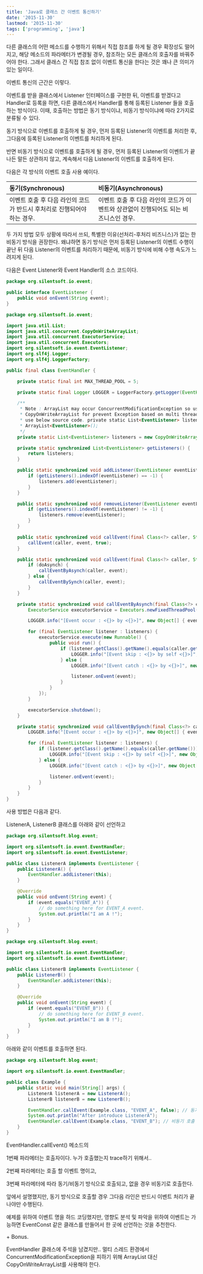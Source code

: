 ```yaml
---
title: 'Java로 클래스 간 이벤트 통신하기'
date: '2015-11-30'
lastmod: '2015-11-30'
tags: ['programming', 'java']
---
```


다른 클래스의 어떤 메소드를 수행하기 위해서 직접 참조를 하게 될 경우 확장성도 떨어지고, 해당 메소드의 파라메터가 변경될 경우, 참조하는 모든 클래스의 호출자를 바꿔주어야 한다. 그래서 클래스 간 직접 참조 없이 이벤트 통신을 한다는 것은 꽤나 큰 의미가 있는 일이다.

이벤트 통신의 근간은 이렇다.

이벤트를 받을 클래스에서 Listener 인터페이스를 구현한 뒤, 이벤트를 받겠다고 Handler로 등록을 하면, 다른 클래스에서 Handler를 통해 등록된 Listener 들을 호출하는 방식이다. 이때, 호출하는 방법은 동기 방식이냐, 비동기 방식이냐에 따라 2가지로 분류될 수 있다.

동기 방식으로 이벤트를 호출하게 될 경우, 먼저 등록된 Listener의 이벤트를 처리한 후, 그다음에 등록된 Listener의 이벤트를 처리하게 된다.

반면 비동기 방식으로 이벤트를 호출하게 될 경우, 먼저 등록된 Listener의 이벤트가 끝나든 말든 상관하지 않고, 계속해서 다음 Listener의 이벤트를 호출하게 된다.

다음은 각 방식의 이벤트 호출 사용 예이다.

| 동기(Synchronous)                                                       | 비동기(Asynchronous)                                                                 |
| :---------------------------------------------------------------------- | :----------------------------------------------------------------------------------- |
| 이벤트 호출 후 다음 라인의 코드가 반드시 후처리로 진행되어야 하는 경우. | 이벤트 호출 후 다음 라인의 코드가 이벤트와 상관없이 진행되어도 되는 비즈니스인 경우. |

두 가지 방법 모두 상황에 따라서 쓰되, 특별한 이유(선처리-후처리 비즈니스)가 없는 한 비동기 방식을 권장한다. 왜냐하면 동기 방식은 먼저 등록된 Listener의 이벤트 수행이 끝난 뒤 다음 Listener의 이벤트를 처리하기 때문에, 비동기 방식에 비해 수행 속도가 느려지게 된다.

다음은 Event Listener와 Event Handler의 소스 코드이다.

```java:EventListener.java
package org.silentsoft.io.event;

public interface EventListener {
	public void onEvent(String event);
}
```

```java:EventHandler.java
package org.silentsoft.io.event;

import java.util.List;
import java.util.concurrent.CopyOnWriteArrayList;
import java.util.concurrent.ExecutorService;
import java.util.concurrent.Executors;
import org.silentsoft.io.event.EventListener;
import org.slf4j.Logger;
import org.slf4j.LoggerFactory;

public final class EventHandler {

	private static final int MAX_THREAD_POOL = 5;

	private static final Logger LOGGER = LoggerFactory.getLogger(EventHandler.class);

	/**
	 * Note : ArrayList may occur ConcurrentModificationException so using
	 * CopyOnWriteArrayList for prevent Exception based on multi thread. Do not
	 * use below source code. private static List<EventListener> listeners = new
	 * ArrayList<EventListener>();
	 */
	private static List<EventListener> listeners = new CopyOnWriteArrayList<EventListener>();

	private static synchronized List<EventListener> getListeners() {
		return listeners;
	}

	public static synchronized void addListener(EventListener eventListener) {
		if (getListeners().indexOf(eventListener) == -1) {
			listeners.add(eventListener);
		}
	}

	public static synchronized void removeListener(EventListener eventListener) {
		if (getListeners().indexOf(eventListener) != -1) {
			listeners.remove(eventListener);
		}
	}

	public static synchronized void callEvent(final Class<?> caller, String event) {
		callEvent(caller, event, true);
	}

	public static synchronized void callEvent(final Class<?> caller, String event, boolean doAsynch) {
		if (doAsynch) {
			callEventByAsynch(caller, event);
		} else {
			callEventBySynch(caller, event);
		}
	}

	private static synchronized void callEventByAsynch(final Class<?> caller, final String event) {
		ExecutorService executorService = Executors.newFixedThreadPool(MAX_THREAD_POOL);

		LOGGER.info("[Event occur : <{}> by <{}>]", new Object[] { event, caller.getName() });

		for (final EventListener listener : listeners) {
			executorService.execute(new Runnable() {
				public void run() {
					if (listener.getClass().getName().equals(caller.getName())) {
						LOGGER.info("[Event skip : <{}> by self <{}>]", new Object[] { event, caller.getName() });
					} else {
						LOGGER.info("[Event catch : <{}> by <{}>]", new Object[] { event, listener.getClass().getName() });

						listener.onEvent(event);
					}
				}
			});
		}

		executorService.shutdown();
	}

	private static synchronized void callEventBySynch(final Class<?> caller, final String event) {
		LOGGER.info("[Event occur : <{}> by <{}>]", new Object[] { event, caller.getName() });

		for (final EventListener listener : listeners) {
			if (listener.getClass().getName().equals(caller.getName())) {
				LOGGER.info("[Event skip : <{}> by self <{}>]", new Object[] { event, caller.getName() });
			} else {
				LOGGER.info("[Event catch : <{}> by <{}>]", new Object[] { event, listener.getClass().getName() });

				listener.onEvent(event);
			}
		}
	}
}
```

사용 방법은 다음과 같다.

ListenerA, ListenerB 클래스를 아래와 같이 선언하고

```java:ListenerA.java
package org.silentsoft.blog.event;

import org.silentsoft.io.event.EventHandler;
import org.silentsoft.io.event.EventListener;

public class ListenerA implements EventListener {
	public ListenerA() {
		EventHandler.addListener(this);
	}

	@Override
	public void onEvent(String event) {
		if (event.equals("EVENT_A")) {
			// do something here for EVENT_A event.
			System.out.println("I am A !");
		}
	}
}
```

```java:ListenerB.java
package org.silentsoft.blog.event;

import org.silentsoft.io.event.EventHandler;
import org.silentsoft.io.event.EventListener;

public class ListenerB implements EventListener {
	public ListenerB() {
		EventHandler.addListener(this);
	}

	@Override
	public void onEvent(String event) {
		if (event.equals("EVENT_B")) {
			// do something here for EVENT_B event.
			System.out.println("I am B !");
		}
	}
}
```

아래와 같이 이벤트를 호출하면 된다.

```java
package org.silentsoft.blog.event;

import org.silentsoft.io.event.EventHandler;

public class Example {
	public static void main(String[] args) {
		ListenerA listenerA = new ListenerA();
		ListenerB listenerB = new ListenerB();

		EventHandler.callEvent(Example.class, "EVENT_A", false); // 동기 호출
		System.out.println("After introduce ListenerA");
		EventHandler.callEvent(Example.class, "EVENT_B"); // 비동기 호출
	}
}
```

EventHandler.callEvent() 메소드의

1번째 파라메터는 호출자이다. 누가 호출했는지 trace하기 위해서..

2번째 파라메터는 호출 할 이벤트 명이고,

3번째 파라메터에 따라 동기/비동기 방식으로 호출되고, 없을 경우 비동기로 호출한다.

앞에서 설명했지만, 동기 방식으로 호출할 경우 그다음 라인은 반드시 이벤트 처리가 끝나야만 수행된다.

예제를 위하여 이벤트 명을 하드 코딩했지만, 영향도 분석 및 파악을 위하여 이벤트는 가능하면 EventConst 같은 클래스를 만들어서 한 곳에 선언하는 것을 추천한다.

\+ Bonus.

EventHandler 클래스에 주석을 남겼지만.. 멀티 스레드 환경에서 ConcurrentModificationException을 피하기 위해 ArrayList 대신 CopyOnWriteArrayList를 사용해야 한다.
